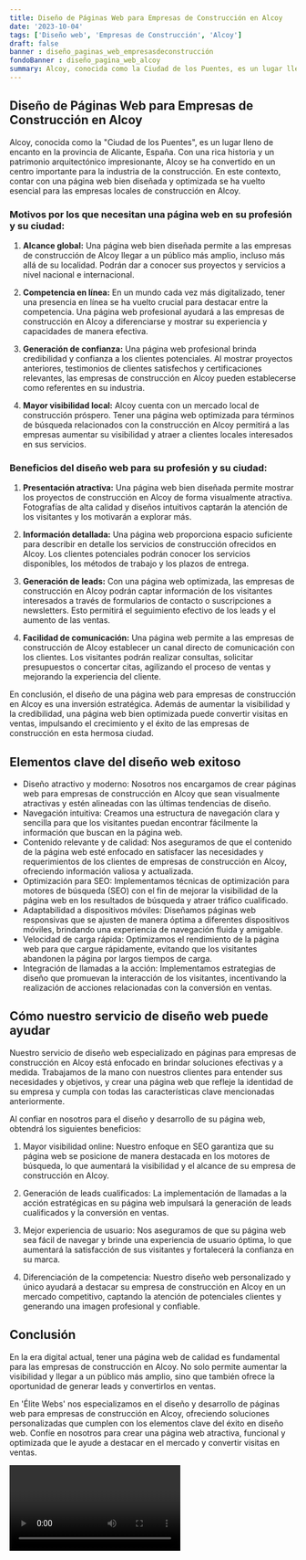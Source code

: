 ```yaml
---
title: Diseño de Páginas Web para Empresas de Construcción en Alcoy
date: '2023-10-04'
tags: ['Diseño web', 'Empresas de Construcción', 'Alcoy']
draft: false
banner : diseño_paginas_web_empresasdeconstrucción
fondoBanner : diseño_pagina_web_alcoy
summary: Alcoy, conocida como la Ciudad de los Puentes, es un lugar lleno de encanto en la provincia de Alicante, España. Con una rica historia y un patrimonio arquitectónico impresionante, Alcoy se ha convertido en un centro importante para la industria de la construcción. En este contexto, contar con una página web bien diseñada y optimizada se ha vuelto esencial para las empresas locales de construcción en Alcoy.
---
```


## Diseño de Páginas Web para Empresas de Construcción en Alcoy

Alcoy, conocida como la "Ciudad de los Puentes", es un lugar lleno de encanto en la provincia de Alicante, España. Con una rica historia y un patrimonio arquitectónico impresionante, Alcoy se ha convertido en un centro importante para la industria de la construcción. En este contexto, contar con una página web bien diseñada y optimizada se ha vuelto esencial para las empresas locales de construcción en Alcoy.

### Motivos por los que necesitan una página web en su profesión y su ciudad:

1. **Alcance global:** Una página web bien diseñada permite a las empresas de construcción de Alcoy llegar a un público más amplio, incluso más allá de su localidad. Podrán dar a conocer sus proyectos y servicios a nivel nacional e internacional.

2. **Competencia en línea:** En un mundo cada vez más digitalizado, tener una presencia en línea se ha vuelto crucial para destacar entre la competencia. Una página web profesional ayudará a las empresas de construcción en Alcoy a diferenciarse y mostrar su experiencia y capacidades de manera efectiva.

3. **Generación de confianza:** Una página web profesional brinda credibilidad y confianza a los clientes potenciales. Al mostrar proyectos anteriores, testimonios de clientes satisfechos y certificaciones relevantes, las empresas de construcción en Alcoy pueden establecerse como referentes en su industria.

4. **Mayor visibilidad local:** Alcoy cuenta con un mercado local de construcción próspero. Tener una página web optimizada para términos de búsqueda relacionados con la construcción en Alcoy permitirá a las empresas aumentar su visibilidad y atraer a clientes locales interesados en sus servicios.

### Beneficios del diseño web para su profesión y su ciudad:

1. **Presentación atractiva:** Una página web bien diseñada permite mostrar los proyectos de construcción en Alcoy de forma visualmente atractiva. Fotografías de alta calidad y diseños intuitivos captarán la atención de los visitantes y los motivarán a explorar más.

2. **Información detallada:** Una página web proporciona espacio suficiente para describir en detalle los servicios de construcción ofrecidos en Alcoy. Los clientes potenciales podrán conocer los servicios disponibles, los métodos de trabajo y los plazos de entrega.

3. **Generación de leads:** Con una página web optimizada, las empresas de construcción en Alcoy podrán captar información de los visitantes interesados a través de formularios de contacto o suscripciones a newsletters. Esto permitirá el seguimiento efectivo de los leads y el aumento de las ventas.

4. **Facilidad de comunicación:** Una página web permite a las empresas de construcción de Alcoy establecer un canal directo de comunicación con los clientes. Los visitantes podrán realizar consultas, solicitar presupuestos o concertar citas, agilizando el proceso de ventas y mejorando la experiencia del cliente.

En conclusión, el diseño de una página web para empresas de construcción en Alcoy es una inversión estratégica. Además de aumentar la visibilidad y la credibilidad, una página web bien optimizada puede convertir visitas en ventas, impulsando el crecimiento y el éxito de las empresas de construcción en esta hermosa ciudad.

<GifSeo />

<Cta />

## Elementos clave del diseño web exitoso

- Diseño atractivo y moderno: Nosotros nos encargamos de crear páginas web para empresas de construcción en Alcoy que sean visualmente atractivas y estén alineadas con las últimas tendencias de diseño.
- Navegación intuitiva: Creamos una estructura de navegación clara y sencilla para que los visitantes puedan encontrar fácilmente la información que buscan en la página web.
- Contenido relevante y de calidad: Nos aseguramos de que el contenido de la página web esté enfocado en satisfacer las necesidades y requerimientos de los clientes de empresas de construcción en Alcoy, ofreciendo información valiosa y actualizada.
- Optimización para SEO: Implementamos técnicas de optimización para motores de búsqueda (SEO) con el fin de mejorar la visibilidad de la página web en los resultados de búsqueda y atraer tráfico cualificado.
- Adaptabilidad a dispositivos móviles: Diseñamos páginas web responsivas que se ajusten de manera óptima a diferentes dispositivos móviles, brindando una experiencia de navegación fluida y amigable.
- Velocidad de carga rápida: Optimizamos el rendimiento de la página web para que cargue rápidamente, evitando que los visitantes abandonen la página por largos tiempos de carga.
- Integración de llamadas a la acción: Implementamos estrategias de diseño que promuevan la interacción de los visitantes, incentivando la realización de acciones relacionadas con la conversión en ventas.

## Cómo nuestro servicio de diseño web puede ayudar

Nuestro servicio de diseño web especializado en páginas para empresas de construcción en Alcoy está enfocado en brindar soluciones efectivas y a medida. Trabajamos de la mano con nuestros clientes para entender sus necesidades y objetivos, y crear una página web que refleje la identidad de su empresa y cumpla con todas las características clave mencionadas anteriormente.

Al confiar en nosotros para el diseño y desarrollo de su página web, obtendrá los siguientes beneficios:

1. Mayor visibilidad online: Nuestro enfoque en SEO garantiza que su página web se posicione de manera destacada en los motores de búsqueda, lo que aumentará la visibilidad y el alcance de su empresa de construcción en Alcoy.

2. Generación de leads cualificados: La implementación de llamadas a la acción estratégicas en su página web impulsará la generación de leads cualificados y la conversión en ventas.

3. Mejor experiencia de usuario: Nos aseguramos de que su página web sea fácil de navegar y brinde una experiencia de usuario óptima, lo que aumentará la satisfacción de sus visitantes y fortalecerá la confianza en su marca.

4. Diferenciación de la competencia: Nuestro diseño web personalizado y único ayudará a destacar su empresa de construcción en Alcoy en un mercado competitivo, captando la atención de potenciales clientes y generando una imagen profesional y confiable.

## Conclusión

En la era digital actual, tener una página web de calidad es fundamental para las empresas de construcción en Alcoy. No solo permite aumentar la visibilidad y llegar a un público más amplio, sino que también ofrece la oportunidad de generar leads y convertirlos en ventas.

En 'Élite Webs' nos especializamos en el diseño y desarrollo de páginas web para empresas de construcción en Alcoy, ofreciendo soluciones personalizadas que cumplen con los elementos clave del éxito en diseño web. Confíe en nosotros para crear una página web atractiva, funcional y optimizada que le ayude a destacar en el mercado y convertir visitas en ventas.

<Video />

<CtaBot job='Empresas de Construcción' city='Alcoy'/>

<Gmaps query='Alcoy+españa+maps' />